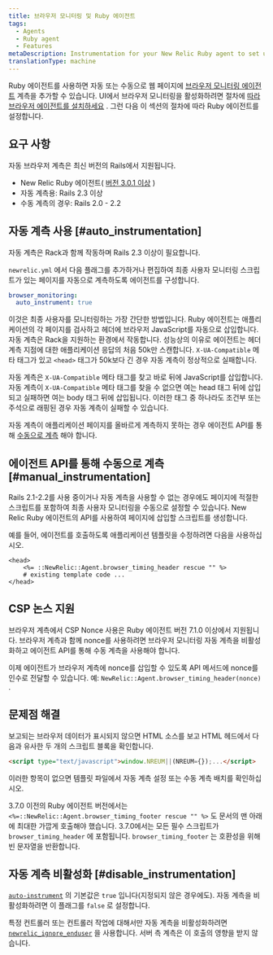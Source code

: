 ```yaml
---
title: 브라우저 모니터링 및 Ruby 에이전트
tags:
  - Agents
  - Ruby agent
  - Features
metaDescription: Instrumentation for your New Relic Ruby agent to set up New Relic browser monitoring.
translationType: machine
---
```


Ruby 에이전트를 사용하면 자동 또는 수동으로 웹 페이지에 [브라우저 모니터링 에이전트](/docs/browser/new-relic-browser/getting-started/introduction-new-relic-browser) 계측을 추가할 수 있습니다. UI에서 브라우저 모니터링을 활성화하려면 절차에 [따라 브라우저 에이전트를 설치하세요](/docs/browser/new-relic-browser/installation/install-new-relic-browser-agent) . 그런 다음 이 섹션의 절차에 따라 Ruby 에이전트를 설정합니다.

## 요구 사항

자동 브라우저 계측은 최신 버전의 Rails에서 지원됩니다.

* New Relic Ruby 에이전트( [버전 3.0.1 이상](/docs/release-notes/agent-release-notes/ruby-release-notes) )
* 자동 계측용: Rails 2.3 이상
* 수동 계측의 경우: Rails 2.0 - 2.2

## 자동 계측 사용 [#auto_instrumentation]

자동 계측은 Rack과 함께 작동하며 Rails 2.3 이상이 필요합니다.

`newrelic.yml` 에서 다음 플래그를 추가하거나 편집하여 최종 사용자 모니터링 스크립트가 있는 페이지를 자동으로 계측하도록 에이전트를 구성합니다.

```yaml
browser_monitoring:
  auto_instrument: true
```

이것은 최종 사용자를 모니터링하는 가장 간단한 방법입니다. Ruby 에이전트는 애플리케이션의 각 페이지를 검사하고 헤더에 브라우저 JavaScript를 자동으로 삽입합니다. 자동 계측은 Rack을 지원하는 환경에서 작동합니다. 성능상의 이유로 에이전트는 헤더 계측 지점에 대한 애플리케이션 응답의 처음 50k만 스캔합니다. `X-UA-Compatible` 메타 태그가 있고 `<head>` 태그가 50k보다 긴 경우 자동 계측이 정상적으로 실패합니다.

자동 계측은 `X-UA-Compatible` 메타 태그를 찾고 바로 뒤에 JavaScript를 삽입합니다. 자동 계측이 `X-UA-Compatible` 메타 태그를 찾을 수 없으면 여는 head 태그 뒤에 삽입되고 실패하면 여는 body 태그 뒤에 삽입됩니다. 이러한 태그 중 하나라도 조건부 또는 주석으로 래핑된 경우 자동 계측이 실패할 수 있습니다.

자동 계측이 애플리케이션 페이지를 올바르게 계측하지 못하는 경우 에이전트 API를 통해 [수동으로 계측](#manual_instrumentation) 해야 합니다.

## 에이전트 API를 통해 수동으로 계측 [#manual_instrumentation]

Rails 2.1-2.2를 사용 중이거나 자동 계측을 사용할 수 없는 경우에도 페이지에 적절한 스크립트를 포함하여 최종 사용자 모니터링을 수동으로 설정할 수 있습니다. New Relic Ruby 에이전트의 API를 사용하여 페이지에 삽입할 스크립트를 생성합니다.

예를 들어, 에이전트를 호출하도록 애플리케이션 템플릿을 수정하려면 다음을 사용하십시오.

```erb
<head>
    <%= ::NewRelic::Agent.browser_timing_header rescue "" %>
    # existing template code ...
</head>
```

## CSP 논스 지원

브라우저 계측에서 CSP Nonce 사용은 Ruby 에이전트 버전 7.1.0 이상에서 지원됩니다. 브라우저 계측과 함께 nonce를 사용하려면 브라우저 모니터링 자동 계측을 비활성화하고 에이전트 API를 통해 수동 계측을 사용해야 합니다.

이제 에이전트가 브라우저 계측에 nonce를 삽입할 수 있도록 API 메서드에 nonce를 인수로 전달할 수 있습니다. 예: `NewRelic::Agent.browser_timing_header(nonce)` .

## 문제점 해결

보고되는 브라우저 데이터가 표시되지 않으면 HTML 소스를 보고 HTML 헤드에서 다음과 유사한 두 개의 스크립트 블록을 확인합니다.

```html
<script type="text/javascript">window.NREUM||(NREUM={});...</script>
```

이러한 항목이 없으면 템플릿 파일에서 자동 계측 설정 또는 수동 계측 배치를 확인하십시오.

3.7.0 이전의 Ruby 에이전트 버전에서는 `<%=::NewRelic::Agent.browser_timing_footer rescue "" %>` 도 문서의 맨 아래에 최대한 가깝게 호출해야 했습니다. 3.7.0에서는 모든 필수 스크립트가 `browser_timing_header` 에 포함됩니다. `browser_timing_footer` 는 호환성을 위해 빈 문자열을 반환합니다.

## 자동 계측 비활성화 [#disable_instrumentation]

[`auto-instrument`](/docs/agents/ruby-agent/configuration/ruby-agent-configuration#browser_monitoring) 의 기본값은 `true` 입니다(지정되지 않은 경우에도). 자동 계측을 비활성화하려면 이 플래그를 `false` 로 설정합니다.

특정 컨트롤러 또는 컨트롤러 작업에 대해서만 자동 계측을 비활성화하려면 [`newrelic_ignore_enduser`](/docs/agents/ruby-agent/installation-configuration/ignoring-specific-transactions#page-load-timing-rum) 을 사용합니다. 서버 측 계측은 이 호출의 영향을 받지 않습니다.